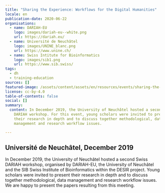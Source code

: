 ```yaml
---
title: "Sharing the Experience: Workflows for the Digital Humanities"
locale: en
publication-date: 2020-06-22
organisations:
  - name: DARIAH-EU
    logo: images/dariah-eu--white.png
    url: https://dariah.eu/
  - name: Université de Neuchâtel
    logo: images/UNINE_blanc.png
    url: https://www.unine.ch/
  - name: Swiss Intitute for Bioinformatics
    logo: images/sib1.png
    url: https://www.sib.swiss/
tags:
  - dh
  - training-education
sources: []
featured-image: /assets/content/assets/en/resources/events/sharing-the-experience-workflows-for-the-digital-humanities/image.png
license: cc-by-4.0
table-of-contents: false
social: []
summary:
  content: In December 2019, the University of Neuchâtel hosted a second Swiss
    DARIAH workshop. For this event, young scholars were invited to present
    their research in depth and to discuss together methodological, data
    management and research workflow issues.

---
```


## Université de Neuchâtel, December 2019

In December 2019, the University of Neuchâtel hosted a second Swiss DARIAH workshop, organised by DARIAH-EU, the University of Neuchâtel and the SIB Swiss Institute of Bioinformatics within the DESIR project. Young scholars were invited to present their research in depth and to discuss together methodological, data management and research workflow issues. We are happy to present the papers resulting from this meeting.
